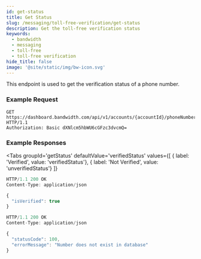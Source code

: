 ```yaml
---
id: get-status
title: Get Status
slug: /messaging/toll-free-verification/get-status
description: Get the toll-free verification status 
keywords:
  - bandwidth
  - messaging
  - toll-free
  - toll-free verification
hide_title: false
image: '@site/static/img/bw-icon.svg'
---
```



This endpoint is used to get the verification status of a phone number.

### Example Request

```http
GET https://dashboard.bandwidth.com/api/v1/accounts/{accountId}/phoneNumbers/{phoneNumber}/tollFreeVerification HTTP/1.1
Authorization: Basic dXNlcm5hbWU6cGFzc3dvcmQ=
```
### Example Responses

<Tabs
  groupId='getStatus'
  defaultValue='verifiedStatus'
  values={[
    { label: 'Verified', value: 'verifiedStatus'},
    { label: 'Not Verified', value: 'unverifiedStatus'}
  ]}
>
<TabItem value='verifiedStatus'>

```js
HTTP/1.1 200 OK
Content-Type: application/json

{
  "isVerified": true
}
```

</TabItem>
<TabItem value='unverifiedStatus'>

```js
HTTP/1.1 200 OK
Content-Type: application/json

{
  "statusCode": 100,
  "errorMessage": "Number does not exist in database"
}
```

</TabItem>
</Tabs>
